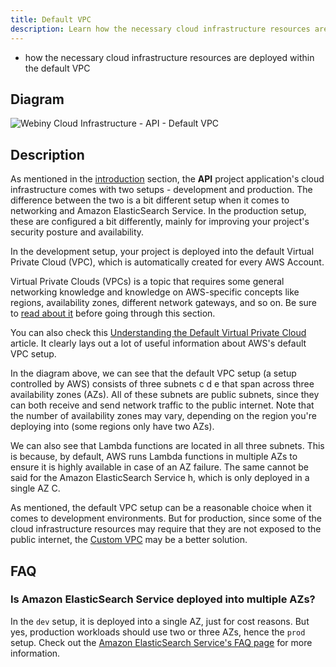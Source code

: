 ```yaml
---
title: Default VPC
description: Learn how the necessary cloud infrastructure resources are deployed within the default VPC.
---
```



<Alert type="success" title="What you’ll learn">

- how the necessary cloud infrastructure resources are deployed within the default VPC

</Alert>

## Diagram

![Webiny Cloud Infrastructure - API - Default VPC](./assets/default-vpc/webiny_api_overview_vpc_default.png)

## Description

As mentioned in the [introduction](../../architecture/api/introduction) section, the **API** project application's cloud infrastructure comes with two setups - development and production. The difference between the two is a bit different setup when it comes to networking and Amazon ElasticSearch Service. In the production setup, these are configured a bit differently, mainly for improving your project's security posture and availability.

In the development setup, your project is deployed into the default Virtual Private Cloud (VPC), which is automatically created for every AWS Account.

<Alert type="info">

Virtual Private Clouds (VPCs) is a topic that requires some general networking knowledge and knowledge on AWS-specific concepts like regions, availability zones, different network gateways, and so on. Be sure to [read about it](https://aws.amazon.com/vpc/) before going through this section.

You can also check this [Understanding the Default Virtual Private Cloud](https://www.rackspace.com/blog/aws-201-understanding-the-default-virtual-private-cloud) article. It clearly lays out a lot of useful information about AWS's default VPC setup.

</Alert>

In the diagram above, we can see that the default VPC setup (a setup controlled by AWS) consists of three subnets <diagram-letter>c</diagram-letter> <diagram-letter>d</diagram-letter> <diagram-letter>e</diagram-letter> that span across three availability zones (AZs). All of these subnets are public subnets, since they can both receive and send network traffic to the public internet. Note that the number of availability zones may vary, depending on the region you're deploying into (some regions only have two AZs).

We can also see that Lambda functions are located in all three subnets. This is because, by default, AWS runs Lambda functions in multiple AZs to ensure it is highly available in case of an AZ failure. The same cannot be said for the Amazon ElasticSearch Service <diagram-letter>h</diagram-letter>, which is only deployed in a single AZ <diagram-letter>C</diagram-letter>.

As mentioned, the default VPC setup can be a reasonable choice when it comes to development environments. But for production, since some of the cloud infrastructure resources may require that they are not exposed to the public internet, the [Custom VPC](/docs/key-topics/cloud-infrastructure/api/overview-vpc-custom) may be a better solution.

## FAQ

### Is Amazon ElasticSearch Service deployed into multiple AZs?

In the `dev` setup, it is deployed into a single AZ, just for cost reasons. But yes, production workloads should use two or three AZs, hence the `prod` setup. Check out the [Amazon ElasticSearch Service's FAQ page](https://aws.amazon.com/elasticsearch-service/faqs/) for more information.
